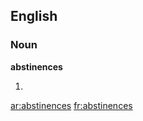 ==English==

===Noun===
'''abstinences'''

# {{plural of|[[abstinence]]}}

[[ar:abstinences]]
[[fr:abstinences]]